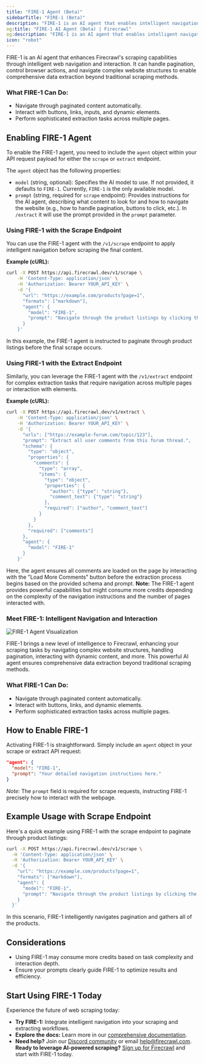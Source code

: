 ```yaml
---
title: "FIRE-1 Agent (Beta)"
sidebarTitle: "FIRE-1 (Beta)"
description: "FIRE-1 is an AI agent that enables intelligent navigation and interaction with web pages"
og:title: "FIRE-1 AI Agent (Beta) | Firecrawl"
og:description: "FIRE-1 is an AI agent that enables intelligent navigation and interaction with web pages"
icon: "robot"
---
```


FIRE-1 is an AI agent that enhances Firecrawl's scraping capabilities through intelligent web navigation and interaction. It can handle pagination, control browser actions, and navigate complex website structures to enable comprehensive data extraction beyond traditional scraping methods.

### What FIRE-1 Can Do:

- Navigate through paginated content automatically.
- Interact with buttons, links, inputs, and dynamic elements.
- Perform sophisticated extraction tasks across multiple pages.

## Enabling FIRE-1 Agent

To enable the FIRE-1 agent, you need to include the `agent` object within your API request payload for either the `scrape` or `extract` endpoint.

The `agent` object has the following properties:

- `model` (string, optional): Specifies the AI model to use. If not provided, it defaults to `FIRE-1`. Currently, `FIRE-1` is the only available model.
- `prompt` (string, required for `scrape` endpoint): Provides instructions for the AI agent, describing what content to look for and how to navigate the website (e.g., how to handle pagination, buttons to click, etc.). In `/extract` it will use the prompt provided in the `prompt` parameter.

### Using FIRE-1 with the Scrape Endpoint

You can use the FIRE-1 agent with the `/v1/scrape` endpoint to apply intelligent navigation before scraping the final content.

**Example (cURL):**

```bash
curl -X POST https://api.firecrawl.dev/v1/scrape \
    -H 'Content-Type: application/json' \
    -H 'Authorization: Bearer YOUR_API_KEY' \
    -d '{
      "url": "https://example.com/products?page=1",
      "formats": ["markdown"],
      "agent": {
        "model": "FIRE-1",
        "prompt": "Navigate through the product listings by clicking the \'Next Page\' button until it is disabled. Scrape the content of each page visited."
      }
    }'
```

In this example, the FIRE-1 agent is instructed to paginate through product listings before the final scrape occurs.

### Using FIRE-1 with the Extract Endpoint

Similarly, you can leverage the FIRE-1 agent with the `/v1/extract` endpoint for complex extraction tasks that require navigation across multiple pages or interaction with elements.

**Example (cURL):**

```bash
curl -X POST https://api.firecrawl.dev/v1/extract \
    -H 'Content-Type: application/json' \
    -H 'Authorization: Bearer YOUR_API_KEY' \
    -d '{
      "urls": ["https://example-forum.com/topic/123"],
      "prompt": "Extract all user comments from this forum thread.",
      "schema": {
        "type": "object",
        "properties": {
          "comments": {
            "type": "array",
            "items": {
              "type": "object",
              "properties": {
                "author": {"type": "string"},
                "comment_text": {"type": "string"}
              },
              "required": ["author", "comment_text"]
            }
          }
        },
        "required": ["comments"]
      },
      "agent": {
        "model": "FIRE-1"
      }
    }'
```

Here, the agent ensures all comments are loaded on the page by interacting with the "Load More Comments" button before the extraction process begins based on the provided schema and prompt.
**Note:** The FIRE-1 agent provides powerful capabilities but might consume more credits depending on the complexity of the navigation instructions and the number of pages interacted with.

### Meet FIRE-1: Intelligent Navigation and Interaction

![FIRE-1 Agent Visualization](/launch-week/lw3-d2-3.webp)

FIRE-1 brings a new level of intelligence to Firecrawl, enhancing your scraping tasks by navigating complex website structures, handling pagination, interacting with dynamic content, and more. This powerful AI agent ensures comprehensive data extraction beyond traditional scraping methods.

### What FIRE-1 Can Do:

- Navigate through paginated content automatically.
- Interact with buttons, links, and dynamic elements.
- Perform sophisticated extraction tasks across multiple pages.

## How to Enable FIRE-1

Activating FIRE-1 is straightforward. Simply include an `agent` object in your scrape or extract API request:

```json
"agent": {
  "model": "FIRE-1",
  "prompt": "Your detailed navigation instructions here."
}
```

_Note:_ The `prompt` field is required for scrape requests, instructing FIRE-1 precisely how to interact with the webpage.

## Example Usage with Scrape Endpoint

Here's a quick example using FIRE-1 with the scrape endpoint to paginate through product listings:

```bash
curl -X POST https://api.firecrawl.dev/v1/scrape \
  -H 'Content-Type: application/json' \
  -H 'Authorization: Bearer YOUR_API_KEY' \
  -d '{
    "url": "https://example.com/products?page=1",
    "formats": ["markdown"],
    "agent": {
      "model": "FIRE-1",
      "prompt": "Navigate through the product listings by clicking the \'Next Page\' button until disabled. Scrape each page."
    }
  }'
```

In this scenario, FIRE-1 intelligently navigates pagination and gathers all of the products.

## Considerations

- Using FIRE-1 may consume more credits based on task complexity and interaction depth.
- Ensure your prompts clearly guide FIRE-1 to optimize results and efficiency.

## Start Using FIRE-1 Today

Experience the future of web scraping today:

- **Try FIRE-1:** Integrate intelligent navigation into your scraping and extracting workflows.
- **Explore the docs:** Learn more in our [comprehensive documentation](https://docs.firecrawl.dev/agents/fire-1).
- **Need help?** Join our [Discord community](https://discord.gg/S7Enyh9Abh) or email [help@firecrawl.com](mailto:help@firecrawl.com).
  **Ready to leverage AI-powered scraping?** [Sign up for Firecrawl](https://firecrawl.dev/signup) and start with FIRE-1 today.
